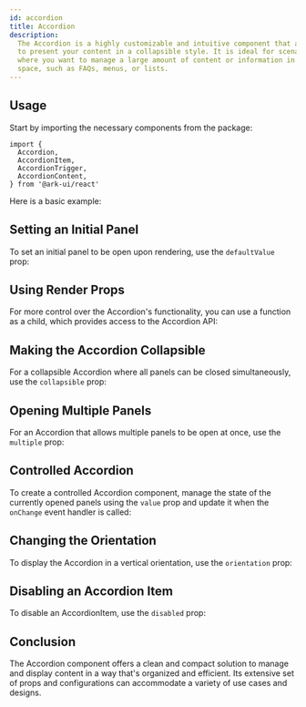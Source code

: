 ```yaml
---
id: accordion
title: Accordion
description:
  The Accordion is a highly customizable and intuitive component that allows you
  to present your content in a collapsible style. It is ideal for scenarios
  where you want to manage a large amount of content or information in a limited
  space, such as FAQs, menus, or lists.
---
```



## Usage

Start by importing the necessary components from the package:

```tsx
import {
  Accordion,
  AccordionItem,
  AccordionTrigger,
  AccordionContent,
} from '@ark-ui/react'
```

Here is a basic example:

<Story id="Basic" />

## Setting an Initial Panel

To set an initial panel to be open upon rendering, use the `defaultValue` prop:

<Story id="Initial" />

## Using Render Props

For more control over the Accordion's functionality, you can use a function as a
child, which provides access to the Accordion API:

<Story id="RenderProp" />

## Making the Accordion Collapsible

For a collapsible Accordion where all panels can be closed simultaneously, use
the `collapsible` prop:

<Story id="Collapsible" />

## Opening Multiple Panels

For an Accordion that allows multiple panels to be open at once, use the
`multiple` prop:

<Story id="Multiple" />

## Controlled Accordion

To create a controlled Accordion component, manage the state of the currently
opened panels using the `value` prop and update it when the `onChange` event
handler is called:

<Story id="Controlled" />

## Changing the Orientation

To display the Accordion in a vertical orientation, use the `orientation` prop:

<Story id="Vertical" />

## Disabling an Accordion Item

To disable an AccordionItem, use the `disabled` prop:

<Story id="Disabled" />

## Conclusion

The Accordion component offers a clean and compact solution to manage and
display content in a way that's organized and efficient. Its extensive set of
props and configurations can accommodate a variety of use cases and designs.
